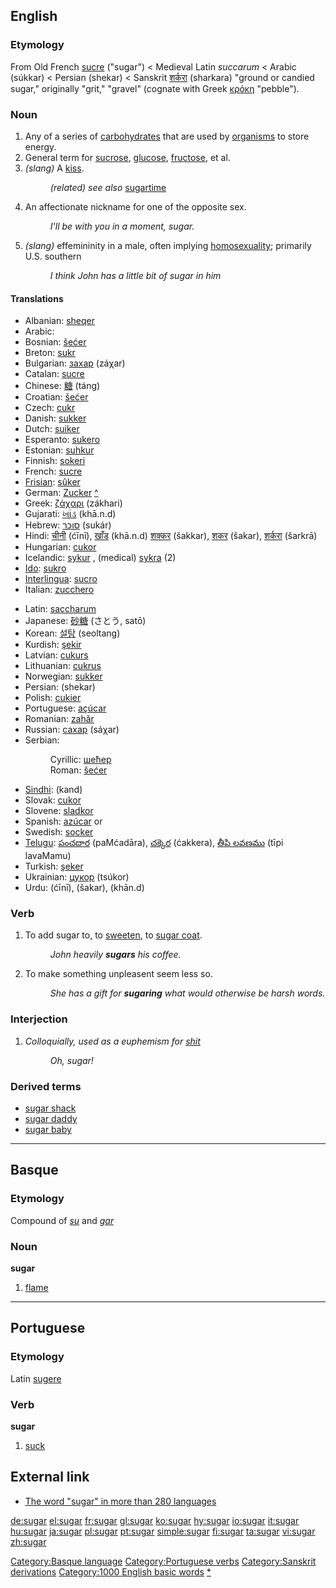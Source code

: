 ==English==

===Etymology===
From Old French [[sucre]] ("sugar") < Medieval Latin ''succarum'' < Arabic {{ARchar|[[سكر|سُكّر]]}} (súkkar) < Persian {{FAchar|[[شکر]]}} (shekar) < Sanskrit [[शर्करा]] (sharkara) "ground or candied sugar," originally "grit," "gravel" (cognate with Greek [[κρόκη]] "pebble").

===Noun===
{{en-noun}}

#Any of a series of [[carbohydrate]]s that are used by [[organism]]s to store energy.
#General term for [[sucrose]], [[glucose]], [[fructose]], et al.
# ''(slang)'' A [[kiss]].
#: ''(related) see also'' [[sugartime]] 
# An affectionate nickname for one of the opposite sex.
#:''I'll be with you in a moment, sugar.'' 
# ''(slang)'' effemininity in a male, often implying [[homosexuality]]; primarily U.S. southern
#: ''I think John has a little bit of sugar in him''
====Translations====
{{top}}
*Albanian: [[sheqer]] {{m}}
*Arabic: {{ARchar|[[سكر|سُكّر]]}} {{Unicode|(súkkar)}} {{m}}
*Bosnian: [[šećer#Bosnian|šećer]] {{m}}
*Breton: [[sukr]] {{m}}
*Bulgarian: [[захар]] (záχar) {{m}}
*Catalan: [[sucre]] {{m}}
*Chinese: [[糖]] (táng)
*Croatian: [[šećer#Croatian|šećer]] {{m}}
*Czech: [[cukr]] {{m}}
*Danish: [[sukker]]
*Dutch: [[suiker]] {{m}}
*Esperanto: [[sukero]]
*Estonian: [[suhkur]]
*Finnish: [[sokeri]]
*French: [[sucre]] {{m}}
*[[Frisian]]: [[sûker]]
*German: [[Zucker]] {{m}} [[:de:Zucker|^]]
*Greek: [[ζάχαρι]] (zákhari) {{f}}
*Gujarati: [[ખાંડ]] (khā.n.d)
*Hebrew: [[סוכר]] (sukár)
*Hindi: [[चीनी]] (ćīnī), [[खाँड]] (khā.n.d) [[शक्कर]] (šakkar), [[शकर]] (šakar), [[शर्करा]] (šarkrā)
*Hungarian: [[cukor]]
*Icelandic: [[sykur]] {{m}}, (medical) [[sykra]] (2) {{f}}
*[[Ido]]: [[sukro]]
*[[Interlingua]]: [[sucro]]
*Italian: [[zucchero]] {{m}}
{{mid}}
*Latin: [[saccharum]] {{n}}
*Japanese: [[砂糖]] (さとう, satō)
*Korean: [[설탕]] (seoltang)
*Kurdish: [[şekir]]
*Latvian: [[cukurs]] {{m}}
*Lithuanian: [[cukrus]] {{m}}
*Norwegian: [[sukker]]
*Persian: {{FAchar|[[شکر]]}} (shekar)
*Polish: [[cukier]] {{m}}
*Portuguese: [[açúcar]] {{m}}
*Romanian: [[zahăr]]
*Russian: [[сахар]] (sáχar) {{m}}
*Serbian:
*:Cyrillic: [[шећер#Serbian|шећер]]
*:Roman: [[šećer#Serbian|šećer]] {{m}}
*[[Sindhi]]: {{SDchar|[[کنڊ|کَنڊِ]]}} (kand) {{f}}
*Slovak: [[cukor]] {{m}}
*Slovene: [[sladkor]] {{m}}
*Spanish: [[azúcar]] {{m}} or {{f}}
*Swedish: [[socker]]
*[[Telugu]]: [[పంచదార]] (paMćadāra), [[చక్కెర]] (ćakkera), [[తీపి లవణము]] (tīpi lavaMamu)
*Turkish: [[şeker]]
*Ukrainian: [[цукор]] (tsúkor) {{m}}
*Urdu: {{URchar|[[چینی]]}} (ćīnī), {{URchar|[[شکر]]}} (šakar), {{URchar|[[کھانڈ]]}} (khān.d)
{{bottom}}

===Verb===
{{en-verb}}
# To add sugar to, to [[sweeten]],  to [[sugar coat]].
#:''John heavily '''sugars''' his coffee.''
# To make something unpleasent seem less so. 
#:''She has a gift for '''sugaring''' what would otherwise be harsh words.''

===Interjection===
# ''Colloquially, used as a euphemism for [[shit]]''
#: ''Oh, sugar!''

===Derived terms===
*[[sugar shack]]
*[[sugar daddy]]
*[[sugar baby]]

----

==Basque==
===Etymology===
Compound of ''[[su]]'' and ''[[gar]]''
===Noun===
'''sugar'''

# [[flame]]

----

==Portuguese==
===Etymology===
Latin [[sugere]]
===Verb===
'''sugar'''

# [[suck]]

[[Category:Basque language]]
[[Category:Portuguese verbs]]
[[Category:Sanskrit derivations]]
[[Category:1000 English basic words]]
[[Category:Sugars|*]]

==External link==
*[http://www.zucker.prv.pl The word "sugar" in more than 280 languages]

[[de:sugar]]
[[el:sugar]]
[[fr:sugar]]
[[gl:sugar]]
[[ko:sugar]]
[[hy:sugar]]
[[io:sugar]]
[[it:sugar]]
[[hu:sugar]]
[[ja:sugar]]
[[pl:sugar]]
[[pt:sugar]]
[[simple:sugar]]
[[fi:sugar]]
[[ta:sugar]]
[[vi:sugar]]
[[zh:sugar]]